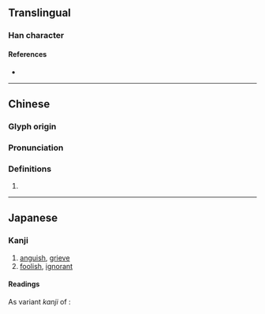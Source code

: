 {{character info/new}}
==Translingual==

===Han character===
{{Han char|rn=61|rad=心|as=04|sn=7|four=95017|canj=PPU|ids=⿰忄屯}}

====References====
* {{Han ref|kx=0378.190|dkj=10388|dj=0706.190|hdz=42276.090|uh=5FF3|ud=24563|bh=CADC|bd=51932}}

----

==Chinese==
{{zh-forms}}

===Glyph origin===
{{Han etym}}

===Pronunciation===
{{zh-pron
|m=tún
|c=tyun4,zeon1
|mc=y
|oc=y
|cat=
}}

===Definitions===
{{zh-hanzi}}

# {{rfdef|zh}}

----

==Japanese==

===Kanji===
{{ja-kanji|grade=|rs=心04}}

# [[anguish]], [[grieve]]
# [[foolish]], [[ignorant]]

====Readings====
{{ja-readings
|goon=どん
|kanon=とん
|kun=うれ-える<うれ-へる
}}
As variant ''kanji'' of {{ja-l|諄}}:
{{ja-readings
|goon=しゅん
|kanon=しゅん
|kanyoon=じゅん
|kun=ねんご-ろ<ねんご-ろ<ねもご-ろ
}}